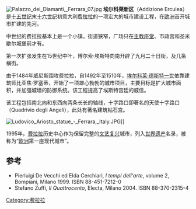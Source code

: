 [[Image:Palazzo_dei_Diamanti,_Ferrara_07.jpg|thumb]]
'''埃尔科莱新区'''（Addizione Erculea）是[[十五世纪|十五世纪]]末[[十六世纪|十六世纪]]初意大利[[费拉拉|费拉拉]]的一项宏大的城市建设工程，在[[欧洲|欧洲]]首开城市扩建的先河。

中世纪的费拉拉基本上是一个小镇，街道狭窄，广场只在[[费拉拉主教座堂|主教座堂]]、市政宫和圣米歇尔城堡前才有。

第一次扩张发生在15世纪中叶，博尔索·埃斯特向南开辟了九月二十日街，及几条横街。

由于1484年威尼斯围攻费拉拉，自1492年至1510年，[[埃尔科莱·德斯特一世|埃尔科莱·德斯特一世]]依靠建筑师比亚焦·罗塞蒂，开始了一项雄心勃勃的城市项目，主要目标是扩大城市面积，并加强城墙的防御系统。该工程提高了埃斯特宫廷的威信。

该工程包括南北向和东西向两条长长的轴线，十字路口即著名的天使十字路口（Quadrivio degli Angeli），此处有著名建筑钻石宫。

[[Image:Ludovico_Ariosto_statue_-_Ferrara,_Italy.JPG|thumb]]]]

1995年，[[费拉拉|费拉拉]]历史中心作为保留完整的[[文艺复兴|文艺复兴]]城市，列入[[世界遗产|世界遗产]]名录，被称为“[[欧洲|欧洲]]第一座现代城市”。

==参考==
<references/>
*Pierluigi De Vecchi ed Elda Cerchiari, ''I tempi dell'arte'', volume 2, Bompiani, Milano 1999. ISBN 88-451-7212-0
*Stefano Zuffi, ''Il Quattrocento'', Electa, Milano 2004. ISBN 88-370-2315-4
[[Category:费拉拉|Category:费拉拉]]
